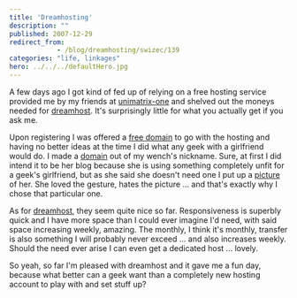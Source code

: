 ```yaml
---
title: 'Dreamhosting'
description: ""
published: 2007-12-29
redirect_from: 
            - /blog/dreamhosting/swizec/139
categories: "life, linkages"
hero: ../../../defaultHero.jpg
---
```


A few days ago I got kind of fed up of relying on a free hosting service provided me by my friends at [unimatrix-one](http://unimatrix-one.org/) and shelved out the moneys needed for [dreamhost](http://www.dreamhost.com/). It's surprisingly little for what you actually get if you ask me.

Upon registering I was offered a [free domain](http://3pike.org/) to go with the hosting and having no better ideas at the time I did what any geek with a girlfriend would do. I made a [domain](http://3pike.org/) out of my wench's nickname. Sure, at first I did intend it to be her blog because she is using something completely unfit for a geek's girlfriend, but as she said she doesn't need one I put up a [picture](http://3pike.org/) of her. She loved the gesture, hates the picture ... and that's exactly why I chose that particular one.

As for [dreamhost](http://www.dreamhost.com/), they seem quite nice so far. Responsiveness is superbly quick and I have more space than I could ever imagine I'd need, with said space increasing weekly, amazing. The monthly, I think it's monthly, transfer is also something I will probably never exceed ... and also increases weekly. Should the need ever arise I can even get a dedicated host ... lovely.

So yeah, so far I'm pleased with dreamhost and it gave me a fun day, because what better can a geek want than a completely new hosting account to play with and set stuff up?
